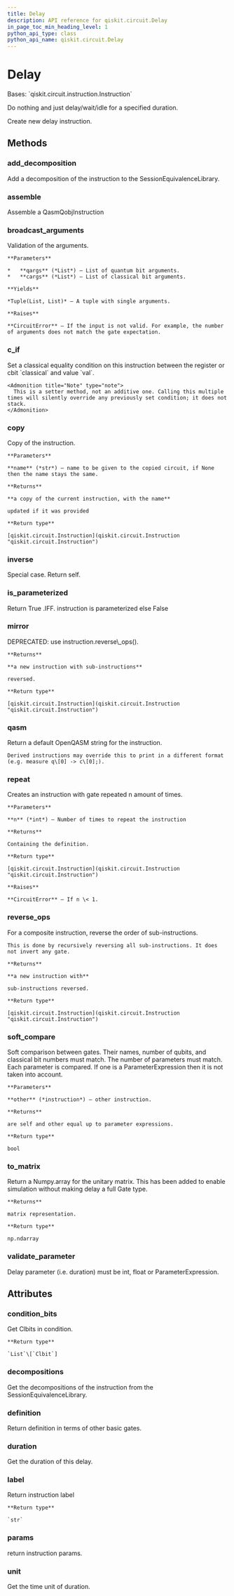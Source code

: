 ```yaml
---
title: Delay
description: API reference for qiskit.circuit.Delay
in_page_toc_min_heading_level: 1
python_api_type: class
python_api_name: qiskit.circuit.Delay
---
```


# Delay

<Class id="qiskit.circuit.Delay" isDedicatedPage={true} github="https://github.com/qiskit/qiskit/tree/stable/0.19/qiskit/circuit/delay.py" signature="Delay(duration, unit='dt')" modifiers="class">
  Bases: `qiskit.circuit.instruction.Instruction`

  Do nothing and just delay/wait/idle for a specified duration.

  Create new delay instruction.

  ## Methods

  ### add\_decomposition

  <Function id="qiskit.circuit.Delay.add_decomposition" signature="Delay.add_decomposition(decomposition)">
    Add a decomposition of the instruction to the SessionEquivalenceLibrary.
  </Function>

  ### assemble

  <Function id="qiskit.circuit.Delay.assemble" signature="Delay.assemble()">
    Assemble a QasmQobjInstruction
  </Function>

  ### broadcast\_arguments

  <Function id="qiskit.circuit.Delay.broadcast_arguments" signature="Delay.broadcast_arguments(qargs, cargs)">
    Validation of the arguments.

    **Parameters**

    *   **qargs** (*List*) – List of quantum bit arguments.
    *   **cargs** (*List*) – List of classical bit arguments.

    **Yields**

    *Tuple(List, List)* – A tuple with single arguments.

    **Raises**

    **CircuitError** – If the input is not valid. For example, the number of arguments does not match the gate expectation.
  </Function>

  ### c\_if

  <Function id="qiskit.circuit.Delay.c_if" signature="Delay.c_if(classical, val)">
    Set a classical equality condition on this instruction between the register or cbit `classical` and value `val`.

    <Admonition title="Note" type="note">
      This is a setter method, not an additive one. Calling this multiple times will silently override any previously set condition; it does not stack.
    </Admonition>
  </Function>

  ### copy

  <Function id="qiskit.circuit.Delay.copy" signature="Delay.copy(name=None)">
    Copy of the instruction.

    **Parameters**

    **name** (*str*) – name to be given to the copied circuit, if None then the name stays the same.

    **Returns**

    **a copy of the current instruction, with the name**

    updated if it was provided

    **Return type**

    [qiskit.circuit.Instruction](qiskit.circuit.Instruction "qiskit.circuit.Instruction")
  </Function>

  ### inverse

  <Function id="qiskit.circuit.Delay.inverse" signature="Delay.inverse()">
    Special case. Return self.
  </Function>

  ### is\_parameterized

  <Function id="qiskit.circuit.Delay.is_parameterized" signature="Delay.is_parameterized()">
    Return True .IFF. instruction is parameterized else False
  </Function>

  ### mirror

  <Function id="qiskit.circuit.Delay.mirror" signature="Delay.mirror()">
    DEPRECATED: use instruction.reverse\_ops().

    **Returns**

    **a new instruction with sub-instructions**

    reversed.

    **Return type**

    [qiskit.circuit.Instruction](qiskit.circuit.Instruction "qiskit.circuit.Instruction")
  </Function>

  ### qasm

  <Function id="qiskit.circuit.Delay.qasm" signature="Delay.qasm()">
    Return a default OpenQASM string for the instruction.

    Derived instructions may override this to print in a different format (e.g. measure q\[0] -> c\[0];).
  </Function>

  ### repeat

  <Function id="qiskit.circuit.Delay.repeat" signature="Delay.repeat(n)">
    Creates an instruction with gate repeated n amount of times.

    **Parameters**

    **n** (*int*) – Number of times to repeat the instruction

    **Returns**

    Containing the definition.

    **Return type**

    [qiskit.circuit.Instruction](qiskit.circuit.Instruction "qiskit.circuit.Instruction")

    **Raises**

    **CircuitError** – If n \< 1.
  </Function>

  ### reverse\_ops

  <Function id="qiskit.circuit.Delay.reverse_ops" signature="Delay.reverse_ops()">
    For a composite instruction, reverse the order of sub-instructions.

    This is done by recursively reversing all sub-instructions. It does not invert any gate.

    **Returns**

    **a new instruction with**

    sub-instructions reversed.

    **Return type**

    [qiskit.circuit.Instruction](qiskit.circuit.Instruction "qiskit.circuit.Instruction")
  </Function>

  ### soft\_compare

  <Function id="qiskit.circuit.Delay.soft_compare" signature="Delay.soft_compare(other)">
    Soft comparison between gates. Their names, number of qubits, and classical bit numbers must match. The number of parameters must match. Each parameter is compared. If one is a ParameterExpression then it is not taken into account.

    **Parameters**

    **other** (*instruction*) – other instruction.

    **Returns**

    are self and other equal up to parameter expressions.

    **Return type**

    bool
  </Function>

  ### to\_matrix

  <Function id="qiskit.circuit.Delay.to_matrix" signature="Delay.to_matrix()">
    Return a Numpy.array for the unitary matrix. This has been added to enable simulation without making delay a full Gate type.

    **Returns**

    matrix representation.

    **Return type**

    np.ndarray
  </Function>

  ### validate\_parameter

  <Function id="qiskit.circuit.Delay.validate_parameter" signature="Delay.validate_parameter(parameter)">
    Delay parameter (i.e. duration) must be int, float or ParameterExpression.
  </Function>

  ## Attributes

  ### condition\_bits

  <Attribute id="qiskit.circuit.Delay.condition_bits">
    Get Clbits in condition.

    **Return type**

    `List`\[`Clbit`]
  </Attribute>

  ### decompositions

  <Attribute id="qiskit.circuit.Delay.decompositions">
    Get the decompositions of the instruction from the SessionEquivalenceLibrary.
  </Attribute>

  ### definition

  <Attribute id="qiskit.circuit.Delay.definition">
    Return definition in terms of other basic gates.
  </Attribute>

  ### duration

  <Attribute id="qiskit.circuit.Delay.duration">
    Get the duration of this delay.
  </Attribute>

  ### label

  <Attribute id="qiskit.circuit.Delay.label">
    Return instruction label

    **Return type**

    `str`
  </Attribute>

  ### params

  <Attribute id="qiskit.circuit.Delay.params">
    return instruction params.
  </Attribute>

  ### unit

  <Attribute id="qiskit.circuit.Delay.unit">
    Get the time unit of duration.
  </Attribute>
</Class>

